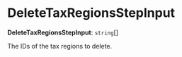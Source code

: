 
# DeleteTaxRegionsStepInput

 **DeleteTaxRegionsStepInput**: `string`[]

The IDs of the tax regions to delete.
